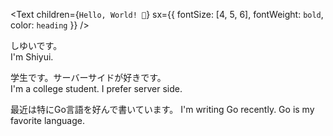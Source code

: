 <Text
  children={`Hello, World! 👋`}
  sx={{ fontSize: [4, 5, 6], fontWeight: `bold`, color: `heading` }}
/>

しゆいです。  
I'm Shiyui.


学生です。サーバーサイドが好きです。  
I'm a college student. I prefer server side. 

最近は特にGo言語を好んで書いています。
I'm writing Go recently. Go is my favorite language.